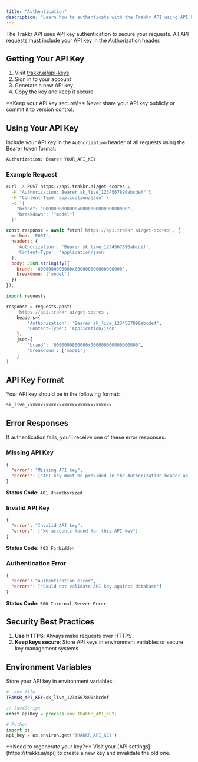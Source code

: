 ```yaml
---
title: "Authentication"
description: "Learn how to authenticate with the Trakkr API using API keys"
---
```


The Trakkr API uses API key authentication to secure your requests. All API requests must include your API key in the Authorization header.

## Getting Your API Key

1. Visit [trakkr.ai/api-keys](https://trakkr.ai/api-keys)
2. Sign in to your account
3. Generate a new API key
4. Copy the key and keep it secure

<Warning>
  **Keep your API key secure\!** Never share your API key publicly or commit it to version control.
</Warning>

## Using Your API Key

Include your API key in the `Authorization` header of all requests using the Bearer token format:

```bash
Authorization: Bearer YOUR_API_KEY
```

### Example Request

<CodeGroup>

```bash
curl -X POST https://api.trakkr.ai/get-scores \
  -H "Authorization: Bearer sk_live_1234567890abcdef" \
  -H "Content-Type: application/json" \
  -d '{
    "brand": "0000000000000x000000000000000000",
    "breakdown": ["model"]
  }'
```


```javascript
const response = await fetch('https://api.trakkr.ai/get-scores', {
  method: 'POST',
  headers: {
    'Authorization': 'Bearer sk_live_1234567890abcdef',
    'Content-Type': 'application/json'
  },
  body: JSON.stringify({
    brand: '0000000000000x000000000000000000',
    breakdown: ['model']
  })
});
```


```python
import requests

response = requests.post(
    'https://api.trakkr.ai/get-scores',
    headers={
        'Authorization': 'Bearer sk_live_1234567890abcdef',
        'Content-Type': 'application/json'
    },
    json={
        'brand': '0000000000000x000000000000000000',
        'breakdown': ['model']
    }
)
```

</CodeGroup>

## API Key Format

Your API key should be in the following format:

```
sk_live_xxxxxxxxxxxxxxxxxxxxxxxxxxxxxxxx
```

## Error Responses

If authentication fails, you'll receive one of these error responses:

### Missing API Key

```json
{
  "error": "Missing API key",
  "errors": ["API key must be provided in the Authorization header as 'Bearer <api_key>'"]
}
```

**Status Code:** `401 Unauthorized`

### Invalid API Key

```json
{
  "error": "Invalid API key",
  "errors": ["No accounts found for this API key"]
}
```

**Status Code:** `403 Forbidden`

### Authentication Error

```json
{
  "error": "Authentication error",
  "errors": ["Could not validate API key against database"]
}
```

**Status Code:** `500 Internal Server Error`

## Security Best Practices

1. **Use HTTPS**: Always make requests over HTTPS
2. **Keep keys secure**: Store API keys in environment variables or secure key management systems

## Environment Variables

Store your API key in environment variables:

```bash
# .env file
TRAKKR_API_KEY=sk_live_1234567890abcdef
```

```javascript
// JavaScript
const apiKey = process.env.TRAKKR_API_KEY;
```

```python
# Python
import os
api_key = os.environ.get('TRAKKR_API_KEY')
```

<Note>
  **Need to regenerate your key?** Visit your [API settings](https://trakkr.ai/api) to create a new key and invalidate the old one.
</Note>